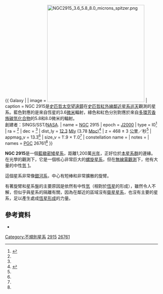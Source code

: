 {{ Galaxy |
| image = [[File:NGC2915_3.6_5.8_8.0_microns_spitzer.png|320px]]
| caption = NGC 2915是[[史匹哲太空望遠鏡|史匹哲太空望遠鏡]]在[[史匹哲紅外線鄰近星系巡天|史匹哲紅外線鄰近星系巡天]]觀測的星系。藍色對應的是來自恆星的3.6[[微米|微米]]輻射，綠色和紅色分別對應於來自[[多環芳香族碳氫化合物|多環芳香族碳氫化合物]]的5.8和8.0微米的輻射。<br/> 創建者：SINGS/SST/[[NASA|NASA]].
| name = [[New_General_Catalogue|NGC]] 2915
| epoch = [[J2000|J2000]]
| type = I0<ref name="ned">{{cite web
  | title=NASA/IPAC Extragalactic Database
  | work=Results for NGC 2915
  | url=http://nedwww.ipac.caltech.edu/cgi-bin/nph-objsearch?objname=NGC+2915#ObjNo1
  | accessdate=2007-03-19
  | archive-date=2019-10-18
  | archive-url=https://web.archive.org/web/20191018181933/http://ned.ipac.caltech.edu/cgi-bin/nph-objsearch?objname=NGC+2915#ObjNo1
  | dead-url=no
  }}</ref>
| ra = {{RA|09|26|11.5}}<ref name="ned" />
| dec = {{DEC|-76|37|35}}<ref name="ned" />
| dist_ly = [[1_E23_m|12.3]] [[光年|Mly]] (3.78 [[秒差距|Mpc]])<ref name="karachentsevetal2004">{{cite journal
  | author=I. D. Karachentsev, V. E. Karachentseva, W. K. Huchtmeier, D. I. Markarov
  | title=A Catalog of Neighboring Galaxies
  | journal=Astronomical Journal
  | year=2004
  | volume=127
  | pages=2031–2068
  | url=http://adsabs.harvard.edu/abs/2004AJ....127.2031K
  | doi=10.1086/382905
  | access-date=2008-07-10
  | archive-date=2007-10-12
  | archive-url=https://web.archive.org/web/20071012005906/http://adsabs.harvard.edu/abs/2004AJ....127.2031K
  | dead-url=no
  }}</ref>
| z = 468 ± 3 [[公里|公里]]／秒<ref name="ned" />
| appmag_v = 13.3<ref name="ned" />
| size_v = 1′.9 × 1′.0<ref name="ned" />
| constellation name = 
| notes = 
| names = [[Principal_Galaxies_Catalogue|PGC]] 26761<ref name="ned" />
}}

'''NGC 2915'''是一個[[藍緻密矮星系|藍緻密矮星系]]，距離1,200萬[[光年|光年]]，正好位於[[本星系群|本星系群]]的邊緣。在光學的觀測下，它是一個核心非常巨大的[[螺旋星系|螺旋星系]]，但在[[無線電天文學|無線電觀測]]下，他有大量的中性[[氫|氫]] [http://wwwatnf.atnf.csiro.au/people/bkoribal/ngc2915/n2915.html]{{Wayback|url=http://wwwatnf.atnf.csiro.au/people/bkoribal/ngc2915/n2915.html |date=20020712120854 }}。

這個星系非常像[[銀河系|銀河系]]，中心有短棒和非常擴散的旋臂。

有著旋臂和星系盤的主要原因是依然有中性[[氫|氫]]（相對於[[恆星|恆星]]的形成），雖然令人不解，但似乎與星系的隔離有關，因為在鄰近的區域沒有[[衛星星系|衛星星系]]，也沒有主要的星系，足以產生處成[[恆星形成|恆星形成]]的力量。

== 參考資料 ==
* {{WikiSky}}

{{Reflist}}
{{Catalogs|NGC=2915}}

[[Category:不規則星系|Category:不規則星系]]
[[Category:NGC天體|2915]]
[[Category:PGC天體|26761]]